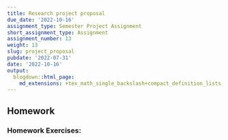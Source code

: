 ```yaml
---
title: Research project proposal
due_date: '2022-10-16'
assignment_type: Semester Project Assignment
short_assignment_type: Assignment
assignment_number: 13
weight: 13
slug: project_proposal
pubdate: '2022-07-31'
date: '2022-10-16'
output:
  blogdown::html_page:
    md_extensions: +tex_math_single_backslash+compact_definition_lists
---
```

## Homework

### Homework Exercises:

